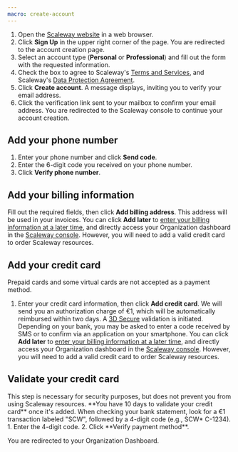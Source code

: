 ```yaml
---
macro: create-account
---
```

1. Open the [Scaleway website](https://www.scaleway.com/en/) in a web browser.
2. Click **Sign Up** in the upper right corner of the page. You are redirected to the account creation page.
3. Select an account type (**Personal** or **Professional**) and fill out the form with the requested information.
4. Check the box to agree to Scaleway's [Terms and Services](https://www.scaleway.com/en/contracts/), and Scaleway's [Data Protection Agreement](https://www.scaleway.com/en/contracts/).
5. Click **Create account**. A message displays, inviting you to verify your email address.
6. Click the verification link sent to your mailbox to confirm your email address. You are redirected to the Scaleway console to continue your account creation. 

## Add your phone number

1. Enter your phone number and click **Send code**. 
2. Enter the 6-digit code you received on your phone number. 
3. Click **Verify phone number**. 

## Add your billing information

Fill out the required fields, then click **Add billing address**. This address will be used in your invoices. 
    <Message type="note">
      You can click **Add later** to [enter your billing information at a later time](/billing/how-to/add-payment-method/), and directly access your Organization dashboard in the [Scaleway console](https://console.scaleway.com/organization). However, you will need to add a valid credit card to order Scaleway resources. 
    </Message>

## Add your credit card

  <Message type="note">
    Prepaid cards and some virtual cards are not accepted as a payment method. 
  </Message>

1. Enter your credit card information, then click **Add credit card**. We will send you an authorization charge of €1, which will be automatically reimbursed within two days. A [3D Secure](https://en.wikipedia.org/wiki/3-D_Secure) validation is initiated. Depending on your bank, you may be asked to enter a code received by SMS or to confirm via an application on your smartphone.
     <Message type="note">
      You can click **Add later** to [enter your billing information at a later time](/billing/how-to/add-payment-method/), and directly access your Organization dashboard in the [Scaleway console](https://console.scaleway.com/organization). However, you will need to add a valid credit card to order Scaleway resources. 
    </Message>

## Validate your credit card

<Message type="note">
  This step is necessary for security purposes, but does not prevent you from using Scaleway resources. **You have 10 days to validate your credit card** once it's added. 
</Message>
When checking your bank statement, look for a €1 transaction labeled "SCW", followed by a 4-digit code (e.g., SCW* C-1234).
1. Enter the 4-digit code.
2. Click **Verify payment method**. 
 

You are redirected to your Organization Dashboard. 